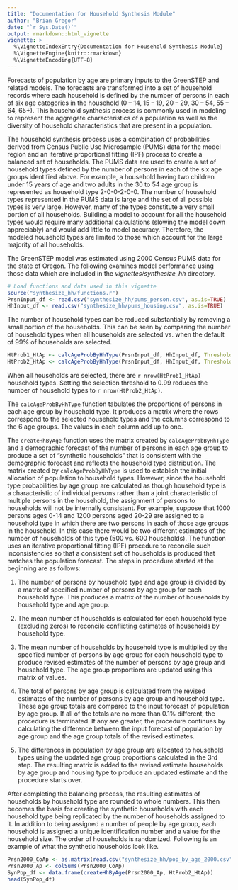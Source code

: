 ```yaml
---
title: "Documentation for Household Synthesis Module"
author: "Brian Gregor"
date: "`r Sys.Date()`"
output: rmarkdown::html_vignette
vignette: >
  %\VignetteIndexEntry{Documentation for Household Synthesis Module}
  %\VignetteEngine{knitr::rmarkdown}
  %\VignetteEncoding{UTF-8}
---
```


Forecasts of population by age are primary inputs to the GreenSTEP and related models. The forecasts are transformed into a set of household records where each household is defined by the number of persons in each of six age categories in the household (0 – 14, 15 – 19, 20 – 29, 30 – 54, 55 – 64, 65+). This household synthesis process is commonly used in modeling to represent the aggregate characteristics of a population as well as the diversity of household characteristics that are present in a population. 

The household synthesis process uses a combination of probabilities derived from Census Public Use Microsample (PUMS) data for the model region and an iterative proportional fitting (IPF) process to create a balanced set of households. The PUMS data are used to create a set of household types defined by the number of persons in each of the six age groups identified above. For example, a household having two children under 15 years of age and two adults in the 30 to 54 age group is represented as household type 2-0-0-2-0-0. The number of household types represented in the PUMS data is large and the set of all possible types is very large. However, many of the types constitute a very small portion of all households. Building a model to account for all the household types would require many additional calculations (slowing the model down appreciably) and would add little to model accuracy. Therefore, the modeled household types are limited to those which account for the large majority of all households.

The GreenSTEP model was estimated using 2000 Census PUMS data for the state of Oregon. The following examines model performance using those data which are included in the *vignettes/synthesize_hh* directory.
```r
# Load functions and data used in this vignette
source("synthesize_hh/functions.r")
PrsnInput_df <- read.csv("synthesize_hh/pums_person.csv", as.is=TRUE)
HhInput_df <- read.csv("synthesize_hh/pums_housing.csv", as.is=TRUE)
```

The number of household types can be reduced substantially by removing a small portion of the households. This can be seen by comparing the number of household types when all households are selected vs. when the default of 99% of households are selected.
```r
HtProb1_HtAp <- calcAgeProbByHhType(PrsnInput_df, HhInput_df, Threshold=1)
HtProb2_HtAp <- calcAgeProbByHhType(PrsnInput_df, HhInput_df, Threshold=0.99)
```
When all households are selected, there are `r nrow(HtProb1_HtAp)` household types. Setting the selection threshold to 0.99 reduces the number of household types to `r nrow(HtProb2_HtAp)`.

The `calcAgeProbByHhType` function tabulates the proportions of persons in each age group by household type. It produces a matrix where the rows correspond to the selected household types and the columns correspond to the 6 age groups. The values in each column add up to one.

The `createHhByAge` function uses the matrix created by `calcAgeProbByHhType` and a demographic forecast of the number of persons in each age group to produce a set of "synthetic households" that is consistent with the demographic forecast and reflects the household type distribution. The matrix created by `calcAgeProbByHhType` is used to establish the initial allocation of population to household types. However, since the household type probabilities by age group are calculated as though household type is a characteristic of individual persons rather than a joint characteristic of multiple persons in the household, the assignment of persons to households will not be internally consistent. For example, suppose that 1000 persons ages 0-14 and 1200 persons aged 20-29 are assigned to a household type in which there are two persons in each of those age groups in the household. In this case there would be two different estimates of the number of households of this type (500 vs. 600 households). The function uses an iterative proportional fitting (IPF) procedure to reconcile such inconsistencies so that a consistent set of households is produced that matches the population forecast. The steps in procedure started at the beginning are as follows:  

1. The number of persons by household type and age group is divided by a matrix of specified number of persons by age group for each household type. This produces a matrix of the number of households by household type and age group.

2. The mean number of households is calculated for each household type (excluding zeros) to reconcile conflicting estimates of households by household type.

3. The mean number of households by household type is multiplied by the specified number of persons by age group for each household type to produce revised estimates of the number of persons by age group and household type. The age group proportions are updated using this matrix of values.

4. The total of persons by age group is calculated from the revised estimates of the number of persons by age group and household type. These age group totals are compared to the input forecast of population by age group. If all of the totals are no more than 0.1% different, the procedure is terminated. If any are greater, the procedure continues by calculating the difference between the input forecast of population by age group and the age group totals of the revised estimates.

5. The differences in population by age group are allocated to household types using the updated age group proportions calculated in the 3rd step. The resulting matrix is added to the revised estimate households by age group and housing type to produce an updated estimate and the procedure starts over.

After completing the balancing process, the resulting estimates of households by household type are rounded to whole numbers. This then becomes the basis for creating the synthetic households with each household type being replicated by the number of households assigned to it. In addition to being assigned a number of people by age group, each household is assigned a unique identification number and a value for the household size. The order of households is randomized. Following is an example of what the synthetic households look like.

```r
Prsn2000_CoAp <- as.matrix(read.csv("synthesize_hh/pop_by_age_2000.csv", as.is=TRUE, row.names=1))
Prsn2000_Ap <- colSums(Prsn2000_CoAp)
SynPop_df <- data.frame(createHhByAge(Prsn2000_Ap, HtProb2_HtAp))
head(SynPop_df)
```


